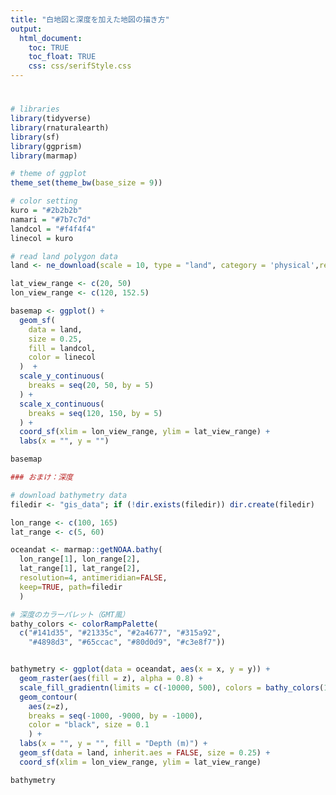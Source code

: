 ```yaml
---
title: "白地図と深度を加えた地図の描き方"
output:
  html_document:
    toc: TRUE
    toc_float: TRUE
    css: css/serifStyle.css
---
```


# 


```r
# libraries
library(tidyverse)
library(rnaturalearth)
library(sf)
library(ggprism)
library(marmap)

# theme of ggplot
theme_set(theme_bw(base_size = 9))

# color setting
kuro = "#2b2b2b"
namari = "#7b7c7d"
landcol = "#f4f4f4"
linecol = kuro
```

```r
# read land polygon data
land <- ne_download(scale = 10, type = "land", category = 'physical',returnclass = "sf")
```

```r
lat_view_range <- c(20, 50)
lon_view_range <- c(120, 152.5)

basemap <- ggplot() +
  geom_sf(
    data = land,
    size = 0.25,
    fill = landcol,
    color = linecol
  )  +
  scale_y_continuous(
    breaks = seq(20, 50, by = 5)
  ) +
  scale_x_continuous(
    breaks = seq(120, 150, by = 5)
  ) +
  coord_sf(xlim = lon_view_range, ylim = lat_view_range) + 
  labs(x = "", y = "")
```


```r
basemap
```


```r
### おまけ：深度

# download bathymetry data
filedir <- "gis_data"; if (!dir.exists(filedir)) dir.create(filedir)

lon_range <- c(100, 165)
lat_range <- c(5, 60)

oceandat <- marmap::getNOAA.bathy(
  lon_range[1], lon_range[2],
  lat_range[1], lat_range[2],
  resolution=4, antimeridian=FALSE,
  keep=TRUE, path=filedir
  )

# 深度のカラーパレット（GMT風）
bathy_colors <- colorRampPalette(
  c("#141d35", "#21335c", "#2a4677", "#315a92",
    "#4898d3", "#65ccac", "#80d0d9", "#c3e8f7"))


bathymetry <- ggplot(data = oceandat, aes(x = x, y = y)) +
  geom_raster(aes(fill = z), alpha = 0.8) +
  scale_fill_gradientn(limits = c(-10000, 500), colors = bathy_colors(10)) + 
  geom_contour(
    aes(z=z),
    breaks = seq(-1000, -9000, by = -1000),
    color = "black", size = 0.1
    ) +
  labs(x = "", y = "", fill = "Depth (m)") + 
  geom_sf(data = land, inherit.aes = FALSE, size = 0.25) +
  coord_sf(xlim = lon_view_range, ylim = lat_view_range)
```

```r
bathymetry
```

